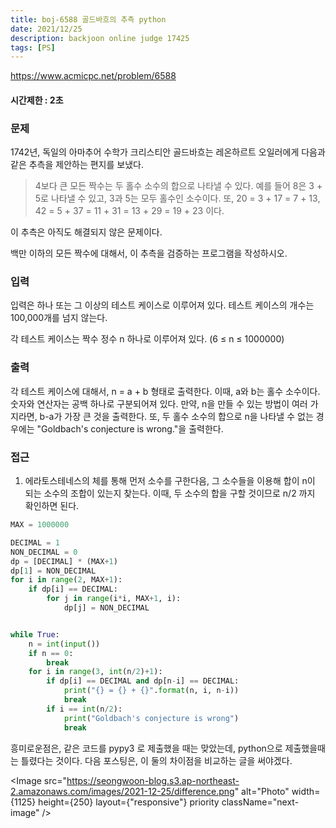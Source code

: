 ```yaml
---
title: boj-6588 골드바흐의 추측 python
date: 2021/12/25
description: backjoon online judge 17425
tags: [PS]
---
```


https://www.acmicpc.net/problem/6588

#### 시간제한 : 2초

### 문제
1742년, 독일의 아마추어 수학가 크리스티안 골드바흐는 레온하르트 오일러에게 다음과 같은 추측을 제안하는 편지를 보냈다.

> 4보다 큰 모든 짝수는 두 홀수 소수의 합으로 나타낼 수 있다.
예를 들어 8은 3 + 5로 나타낼 수 있고, 3과 5는 모두 홀수인 소수이다. 또, 20 = 3 + 17 = 7 + 13, 42 = 5 + 37 = 11 + 31 = 13 + 29 = 19 + 23 이다.

이 추측은 아직도 해결되지 않은 문제이다.

백만 이하의 모든 짝수에 대해서, 이 추측을 검증하는 프로그램을 작성하시오.

### 입력
입력은 하나 또는 그 이상의 테스트 케이스로 이루어져 있다. 테스트 케이스의 개수는 100,000개를 넘지 않는다.

각 테스트 케이스는 짝수 정수 n 하나로 이루어져 있다. (6 ≤ n ≤ 1000000)

### 출력
각 테스트 케이스에 대해서, n = a + b 형태로 출력한다. 이때, a와 b는 홀수 소수이다. 숫자와 연산자는 공백 하나로 구분되어져 있다. 만약, n을 만들 수 있는 방법이 여러 가지라면, b-a가 가장 큰 것을 출력한다. 또, 두 홀수 소수의 합으로 n을 나타낼 수 없는 경우에는 "Goldbach's conjecture is wrong."을 출력한다.

### 접근
1. 에라토스테네스의 체를 통해 먼저 소수를 구한다음, 그 소수들을 이용해 합이 n이 되는 소수의 조합이 있는지 찾는다. 이때, 두 소수의 합을 구할 것이므로 n/2 까지 확인하면 된다.
```python
MAX = 1000000

DECIMAL = 1
NON_DECIMAL = 0
dp = [DECIMAL] * (MAX+1)
dp[1] = NON_DECIMAL
for i in range(2, MAX+1):
    if dp[i] == DECIMAL:
        for j in range(i*i, MAX+1, i):
            dp[j] = NON_DECIMAL


while True:
    n = int(input())
    if n == 0:
        break
    for i in range(3, int(n/2)+1):
        if dp[i] == DECIMAL and dp[n-i] == DECIMAL:
            print("{} = {} + {}".format(n, i, n-i))
            break
        if i == int(n/2):
            print("Goldbach's conjecture is wrong")
            break
```

흥미로운점은, 같은 코드를 pypy3 로 제출했을 때는 맞았는데, python으로 제출했을때는 틀렸다는 것이다.  다음 포스팅은,  이 둘의 차이점을 비교하는 글을 써야겠다.

<Image
  src="https://seongwoon-blog.s3.ap-northeast-2.amazonaws.com/images/2021-12-25/difference.png"
  alt="Photo"
  width={1125}
  height={250}
  layout={"responsive"}
  priority
  className="next-image"
/>
